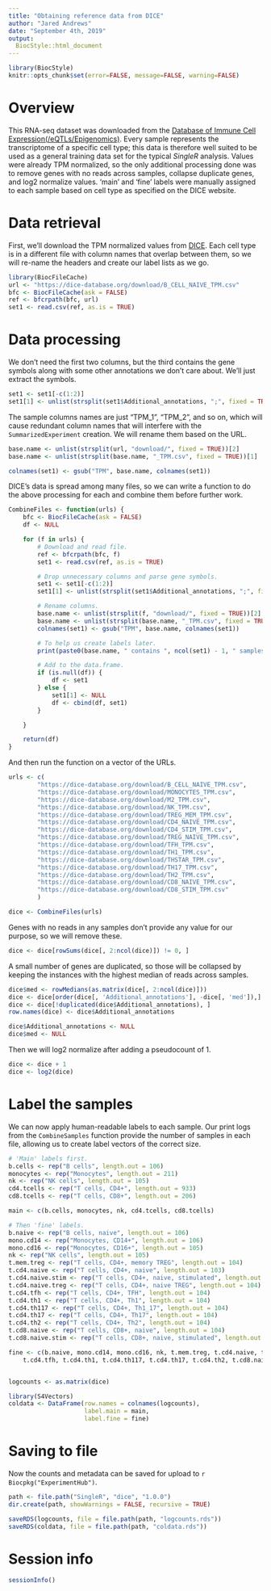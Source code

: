 ```yaml
---
title: "Obtaining reference data from DICE"
author: "Jared Andrews"
date: "September 4th, 2019"
output: 
  BiocStyle::html_document
---
```


```r
library(BiocStyle)
knitr::opts_chunk$set(error=FALSE, message=FALSE, warning=FALSE)
```

# Overview

This RNA-seq dataset was downloaded from the [Database of Immune Cell Expression(/eQTLs/Epigenomics)](https://dice-database.org/downloads).
Every sample represents the transcriptome of a specific cell type; this data is therefore well suited to be used as a general training data set for the typical _SingleR_ analysis.
Values were already TPM normalized, so the only additional processing done was to remove genes with no reads across samples, collapse duplicate genes, and log2 normalize values.
'main' and 'fine' labels were manually assigned to each sample based on cell type as specified on the DICE website.

# Data retrieval

First, we'll download the TPM normalized values from [DICE](https://dice-database.org/downloads). 
Each cell type is in a different file with column names that overlap between them, so we will re-name the headers and create our label lists as we go.

```r
library(BiocFileCache)
url <- "https://dice-database.org/download/B_CELL_NAIVE_TPM.csv"
bfc <- BiocFileCache(ask = FALSE)
ref <- bfcrpath(bfc, url)
set1 <- read.csv(ref, as.is = TRUE)
```

# Data processing
We don't need the first two columns, but the third contains the gene symbols along with some other annotations we don't care about.
We'll just extract the symbols.

```r
set1 <- set1[-c(1:2)]
set1[1] <- unlist(strsplit(set1$Additional_annotations, ";", fixed = TRUE))[c(TRUE, FALSE)]
```

The sample columns names are just "TPM_1", "TPM_2", and so on, which will cause redundant column names that will interfere with the `SummarizedExperiment` creation.
We will rename them based on the URL.

```r
base.name <- unlist(strsplit(url, "download/", fixed = TRUE))[2]
base.name <- unlist(strsplit(base.name, "_TPM.csv", fixed = TRUE))[1]

colnames(set1) <- gsub("TPM", base.name, colnames(set1))
```

DICE's data is spread among many files, so we can write a function to do the above processing for each and combine them before further work.

```r
CombineFiles <- function(urls) {
	bfc <- BiocFileCache(ask = FALSE)
	df <- NULL

	for (f in urls) {
		# Download and read file.
		ref <- bfcrpath(bfc, f)
		set1 <- read.csv(ref, as.is = TRUE)

		# Drop unnecessary columns and parse gene symbols.
		set1 <- set1[-c(1:2)]
		set1[1] <- unlist(strsplit(set1$Additional_annotations, ";", fixed = TRUE))[c(TRUE, FALSE)]

		# Rename columns.
		base.name <- unlist(strsplit(f, "download/", fixed = TRUE))[2]
		base.name <- unlist(strsplit(base.name, "_TPM.csv", fixed = TRUE))[1]
		colnames(set1) <- gsub("TPM", base.name, colnames(set1))

		# To help us create labels later.
		print(paste0(base.name, " contains ", ncol(set1) - 1, " samples"))

		# Add to the data.frame.
		if (is.null(df)) {
			df <- set1
		} else {
			set1[1] <- NULL
			df <- cbind(df, set1)
		}

	}

	return(df)
}
```

And then run the function on a vector of the URLs.

```r
urls <- c(
		"https://dice-database.org/download/B_CELL_NAIVE_TPM.csv",
		"https://dice-database.org/download/MONOCYTES_TPM.csv",
		"https://dice-database.org/download/M2_TPM.csv",
		"https://dice-database.org/download/NK_TPM.csv",
		"https://dice-database.org/download/TREG_MEM_TPM.csv",
		"https://dice-database.org/download/CD4_NAIVE_TPM.csv",
		"https://dice-database.org/download/CD4_STIM_TPM.csv",
		"https://dice-database.org/download/TREG_NAIVE_TPM.csv",
		"https://dice-database.org/download/TFH_TPM.csv",
		"https://dice-database.org/download/TH1_TPM.csv",
		"https://dice-database.org/download/THSTAR_TPM.csv",
		"https://dice-database.org/download/TH17_TPM.csv",
		"https://dice-database.org/download/TH2_TPM.csv",
		"https://dice-database.org/download/CD8_NAIVE_TPM.csv",
		"https://dice-database.org/download/CD8_STIM_TPM.csv"
		)

dice <- CombineFiles(urls)
```

Genes with no reads in any samples don't provide any value for our purpose, so we will remove these.

```r
dice <- dice[rowSums(dice[, 2:ncol(dice)]) != 0, ]
```

A small number of genes are duplicated, so those will be collapsed by keeping the instances with the highest median of reads across samples.

```r
dice$med <- rowMedians(as.matrix(dice[, 2:ncol(dice)]))
dice <- dice[order(dice[, 'Additional_annotations'], -dice[, 'med']),]
dice <- dice[!duplicated(dice$Additional_annotations), ]
row.names(dice) <- dice$Additional_annotations

dice$Additional_annotations <- NULL
dice$med <- NULL
```

Then we will log2 normalize after adding a pseudocount of 1.

```r
dice <- dice + 1
dice <- log2(dice)
```

# Label the samples
We can now apply human-readable labels to each sample.
Our print logs from the `CombineSamples` function provide the number of samples in each file, allowing us to create label vectors of the correct size.

```r
# 'Main' labels first.
b.cells <- rep("B cells", length.out = 106)
monocytes <- rep("Monocytes", length.out = 211)
nk <- rep("NK cells", length.out = 105)
cd4.tcells <- rep("T cells, CD4+", length.out = 933)
cd8.tcells <- rep("T cells, CD8+", length.out = 206)

main <- c(b.cells, monocytes, nk, cd4.tcells, cd8.tcells)

# Then 'fine' labels.
b.naive <- rep("B cells, naive", length.out = 106)
mono.cd14 <- rep("Monocytes, CD14+", length.out = 106)
mono.cd16 <- rep("Monocytes, CD16+", length.out = 105)
nk <- rep("NK cells", length.out = 105)
t.mem.treg <- rep("T cells, CD4+, memory TREG", length.out = 104)
t.cd4.naive <- rep("T cells, CD4+, naive", length.out = 103)
t.cd4.naive.stim <- rep("T cells, CD4+, naive, stimulated", length.out = 102)
t.cd4.naive.treg <- rep("T cells, CD4+, naive TREG", length.out = 104)
t.cd4.tfh <- rep("T cells, CD4+, TFH", length.out = 104)
t.cd4.th1 <- rep("T cells, CD4+, Th1", length.out = 104)
t.cd4.th117 <- rep("T cells, CD4+, Th1_17", length.out = 104)
t.cd4.th17 <- rep("T cells, CD4+, Th17", length.out = 104)
t.cd4.th2 <- rep("T cells, CD4+, Th2", length.out = 104)
t.cd8.naive <- rep("T cells, CD8+, naive", length.out = 104)
t.cd8.naive.stim <- rep("T cells, CD8+, naive, stimulated", length.out = 102)

fine <- c(b.naive, mono.cd14, mono.cd16, nk, t.mem.treg, t.cd4.naive, t.cd4.naive.stim, t.cd4.naive.treg,
	t.cd4.tfh, t.cd4.th1, t.cd4.th117, t.cd4.th17, t.cd4.th2, t.cd8.naive, t.cd8.naive.stim)


logcounts <- as.matrix(dice)

library(S4Vectors)
coldata <- DataFrame(row.names = colnames(logcounts),
                     label.main = main,
                     label.fine = fine)
```


# Saving to file

Now the counts and metadata can be saved for upload to `r Biocpkg("ExperimentHub")`.

```r
path <- file.path("SingleR", "dice", "1.0.0")
dir.create(path, showWarnings = FALSE, recursive = TRUE)

saveRDS(logcounts, file = file.path(path, "logcounts.rds"))
saveRDS(coldata, file = file.path(path, "coldata.rds"))
```

# Session info

```r
sessionInfo()
```
